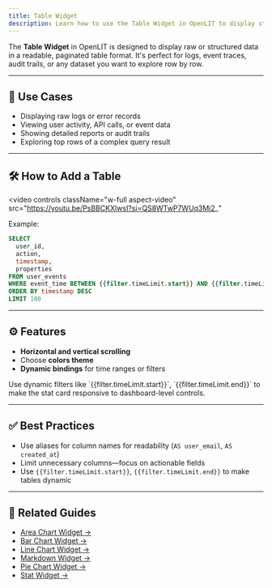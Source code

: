```yaml
---
title: Table Widget
description: Learn how to use the Table Widget in OpenLIT to display structured data with sorting, scrolling, and pagination using ClickHouse queries.
---
```


The **Table Widget** in OpenLIT is designed to display raw or structured data in a readable, paginated table format. It's perfect for logs, event traces, audit trails, or any dataset you want to explore row by row.

---

## 📌 Use Cases

- Displaying raw logs or error records  
- Viewing user activity, API calls, or event data  
- Showing detailed reports or audit trails  
- Exploring top rows of a complex query result  

---

## 🛠️ How to Add a Table

<video
  controls
  className="w-full aspect-video"
  src="https://youtu.be/PsBBCKXlwsI?si=QS8WTwP7WUq3Mi2_"
></video>

Example:

```sql
SELECT
  user_id,
  action,
  timestamp,
  properties
FROM user_events
WHERE event_time BETWEEN {{filter.timeLimit.start}} AND {{filter.timeLimit.end}}
ORDER BY timestamp DESC
LIMIT 100
````

---

## ⚙️ Features

* **Horizontal and vertical scrolling**
* Choose **colors theme**
* **Dynamic bindings** for time ranges or filters

<Tip>
Use dynamic filters like `{{filter.timeLimit.start}}`, `{{filter.timeLimit.end}}` to make the stat card responsive to dashboard-level controls.
</Tip>

---

## ✅ Best Practices

* Use aliases for column names for readability (`AS user_email`, `AS created_at`)
* Limit unnecessary columns—focus on actionable fields
* Use `{{filter.timeLimit.start}}`, `{{filter.timeLimit.end}}` to make tables dynamic

---

## 🔗 Related Guides

* [Area Chart Widget →](/latest/features/dashboards/widgets/area-chart-widget)
* [Bar Chart Widget →](/latest/features/dashboards/widgets/bar-chart-widget)
* [Line Chart Widget →](/latest/features/dashboards/widgets/line-chart-widget)
* [Markdown Widget →](/latest/features/dashboards/widgets/markdown-widget)
* [Pie Chart Widget →](/latest/features/dashboards/widgets/pie-chart-widget)
* [Stat Widget →](/latest/features/dashboards/widgets/stat-widget)